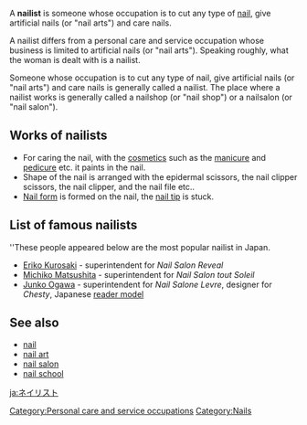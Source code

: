 {{Unreferenced|date=December 2006}}
A '''nailist''' is someone whose occupation is to cut any type of [[nail (anatomy)|nail]], give artificial nails (or "nail arts") and care nails. 

A nailist differs from a personal care and service occupation whose business is limited to artificial nails (or "nail arts"). Speaking roughly, what the woman is dealt with is a nailist.

Someone whose occupation is to cut any type of nail, give artificial nails (or "nail arts") and care nails is generally called a nailist.
The place where a nailist works is generally called a nailshop (or "nail shop") or a nailsalon (or "nail salon").

==Works of nailists==
* For caring the nail, with the [[cosmetics]] such as the [[manicure]] and [[pedicure]] etc. it paints in the nail. 
* Shape of the nail is arranged with the epidermal scissors, the nail clipper scissors, the nail clipper, and the nail file etc.. 
* [[Nail form]] is formed on the nail, the [[nail tip]] is stuck.

==List of famous nailists==
''These people appeared below are the most popular nailist in Japan.
* [[Eriko Kurosaki]] - superintendent for ''Nail Salon Reveal''
* [[Michiko Matsushita]] - superintendent for ''Nail Salon tout Soleil''
* [[Junko Ogawa]] - superintendent for ''Nail Salone Levre'', designer for ''Chesty'', Japanese [[reader model (person)|reader model]]

==See also==
* [[nail]]
* [[nail art]]
* [[nail salon]]
* [[nail school]]

[[Category:Personal care and service occupations]]
[[Category:Nails]]

[[ja:ネイリスト]]
